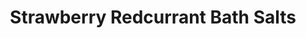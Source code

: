 ---
title: "Strawberry Redcurrant Bath Salts"
subtitle: ""
creator: ""
categories: ["bath"]
featuredImage: "../src/assets/images/item/bath/DSC03027.png"
views: ["../src/assets/images/item/bath/DSC03027.png","../src/assets/images/item/bath/DSC03028.png","../src/assets/images/item/bath/DSC03029.png","../src/assets/images/item/bath/DSC03030.png","../src/assets/images/item/bath/DSC03031.png","../src/assets/images/item/bath/DSC03032.png"]
nextItem: []
---